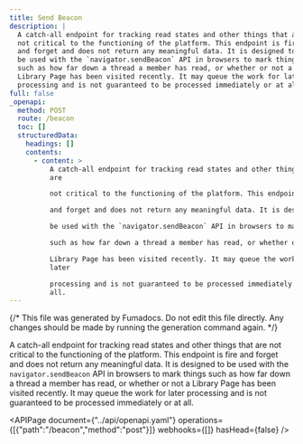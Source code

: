 ```yaml
---
title: Send Beacon
description: |
  A catch-all endpoint for tracking read states and other things that are
  not critical to the functioning of the platform. This endpoint is fire
  and forget and does not return any meaningful data. It is designed to
  be used with the `navigator.sendBeacon` API in browsers to mark things
  such as how far down a thread a member has read, or whether or not a
  Library Page has been visited recently. It may queue the work for later
  processing and is not guaranteed to be processed immediately or at all.
full: false
_openapi:
  method: POST
  route: /beacon
  toc: []
  structuredData:
    headings: []
    contents:
      - content: >
          A catch-all endpoint for tracking read states and other things that
          are

          not critical to the functioning of the platform. This endpoint is fire

          and forget and does not return any meaningful data. It is designed to

          be used with the `navigator.sendBeacon` API in browsers to mark things

          such as how far down a thread a member has read, or whether or not a

          Library Page has been visited recently. It may queue the work for
          later

          processing and is not guaranteed to be processed immediately or at
          all.
---
```


{/* This file was generated by Fumadocs. Do not edit this file directly. Any changes should be made by running the generation command again. */}

A catch-all endpoint for tracking read states and other things that are
not critical to the functioning of the platform. This endpoint is fire
and forget and does not return any meaningful data. It is designed to
be used with the `navigator.sendBeacon` API in browsers to mark things
such as how far down a thread a member has read, or whether or not a
Library Page has been visited recently. It may queue the work for later
processing and is not guaranteed to be processed immediately or at all.


<APIPage document={"../api/openapi.yaml"} operations={[{"path":"/beacon","method":"post"}]} webhooks={[]} hasHead={false} />
